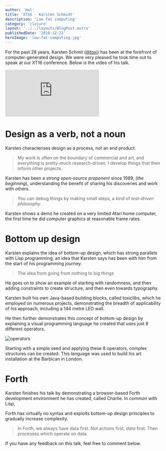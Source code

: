 ```yaml
---
author: 'mal'
title: 'XT16 - Karsten Schmidt'
description: 'Low fat computing'
category: 'clojure'
layout: '../../layouts/BlogPost.astro'
publishedDate: '2016-12-22'
heroImage: 'low-fat-computing.jpg'
---
```



For the past 28 years, Karsten Schmit
([\@toxi](https://twitter.com/toxi)) has been at the forefront of
computer-generated design. We were very pleased he took time out to
speak at our XT16 conference. Below is the video of his talk.

<iframe
  class='aspect-video w-full'
  src="https://www.youtube.com/embed/mCAozt4BkMM"
  title="Karsten Schmidt's talk at XT16"
  frameborder="0"
  allow="accelerometer; autoplay; clipboard-write; encrypted-media; gyroscope; picture-in-picture; web-share"
  allowfullscreen
></iframe>

# Design as a verb, not a noun

Karsten characterises design as a process, not an end product.

> My work is often on the boundary of commercial and art, and everything
> is pretty-much research-driven. I develop things that then inform
> other projects.

Karsten has been a _strong open-source proponent_ since 1989, (_the
beginning_), understanding the benefit of sharing his discoveries and
work with others.

> You can debug things by making small steps, a kind of _test-driven
> philosophy_.

Karsten shows a demo he created on a very limited Atari home computer,
the first time he did computer graphics at reasonable frame rates.

# Bottom up design

Karsten explains the idea of bottom-up design, which has strong
parallels with Lisp programming, an idea that Karsten says has been with
him from the start of his programming journey.

> The idea from going from nothing to big things

He goes on to show an example of starting with randomness, and then
adding constraints to create structure, and then even towards
typography.

Karsten built his own Java-based building blocks, called toxiclibs,
which he employed on numerous projects, demonstrating the breadth of
applicability of his approach, including a 144 metre LED wall.

He then further demonstrates this concept of bottom-up design by
explaining a visual programming language he created that uses just 8
different operators.


<Image alt='operators' src={ks} />

Starting with a simple seed and applying these 8 operators, complex
structures can be created. This language was used to build his art
installation at the Barbican in London.

# Forth

Karsten finishes his talk by demonstrating a browser-based Forth
development environment he has created, called Charlie. In common with
Lisp,

Forth has virtually no syntax and exploits bottom-up design principles
to gradually increase complexity.

> In Forth, we always have data first. Not actions first, _data_ first.
> Then processes which operate on data.

If you have any feedback on this talk, feel free to comment below.
